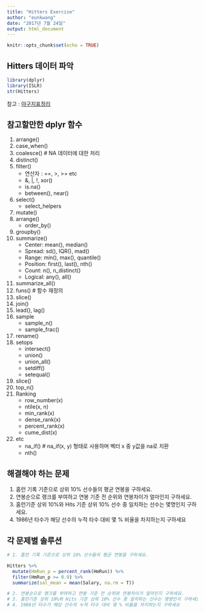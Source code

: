 ```yaml
---
title: "Hitters Exercise"
author: "eunkwang"
date: "2017년 7월 24일"
output: html_document
---
```


```r
knitr::opts_chunk$set(echo = TRUE)
```


## Hitters 데이터 파악

```r
library(dplyr)
library(ISLR)
str(Hitters)

```

참고 : 
<a href= "https://ko.wikipedia.org/wiki/%EC%95%BC%EA%B5%AC_%EA%B8%B0%EB%A1%9D">야구지표정리</a>


## 참고할만한 dplyr 함수

1. arrange()
2. case_when()
3. coalesce()  # NA 데이터에 대한 처리
4. distinct()
5. filter()
    + 연산자 : ==, >, >= etc
    + &, |, !, xor()
    + is.na() 
    + between(), near()
6. select()
    + select_helpers
7. mutate()
8. arrange()
    + order_by()
9. groupby()
10. summarize()
    + Center: mean(), median()
    + Spread: sd(), IQR(), mad()
    + Range: min(), max(), quantile()
    + Position: first(), last(), nth()
    + Count: n(), n_distinct()
    + Logical: any(), all()
11. summarize_all()
12. funs()  # 함수 재정의
13. slice()
14. join()
15. lead(), lag()
16. sample
    + sample_n()
    + sample_frac()
17. rename()
18. setops
    + intersect()
    + union()
    + union_all()
    + setdiff()
    + setequal()
19. slice()
20. top_n()
21. Ranking
    + row_number(x) 
    + ntile(x, n) 
    + min_rank(x) 
    + dense_rank(x) 
    + percent_rank(x) 
    + cume_dist(x)
99. etc
    + na_if()  # na_if(x, y) 형태로 사용하며 벡터 x 중 y값을 na로 치환
    + nth()
    
## 해결해야 하는 문제

1. 홈런 기록 기준으로 상위 10% 선수들의 평균 연봉을 구하세요.
2. 연봉순으로 랭크를 부여하고 연봉 기준 전 순위와 연봉차이가 얼마인지 구하세요.
3. 홈런기준 상위 10%와 Hits 기준 상위 10% 선수 중 일치하는 선수는 몇명인지 구하세요.
4. 1986년 타수가 해당 선수의 누적 타수 대비 몇 % 비율을 차지하는지 구하세요


## 각 문제별 솔루션
```r

# 1. 홈런 기록 기준으로 상위 10% 선수들의 평균 연봉을 구하세요.

Hitters %>% 
  mutate(HmRun_p = percent_rank(HmRun)) %>% 
  filter(HmRun_p >= 0.9) %>% 
  summarize(sal_mean = mean(Salary, na.rm = T))

# 2. 연봉순으로 랭크를 부여하고 연봉 기준 전 순위와 연봉차이가 얼마인지 구하세요.
# 3. 홈런기준 상위 10%와 Hits 기준 상위 10% 선수 중 일치하는 선수는 몇명인지 구하세요.
# 4. 1986년 타수가 해당 선수의 누적 타수 대비 몇 % 비율을 차지하는지 구하세요


```




